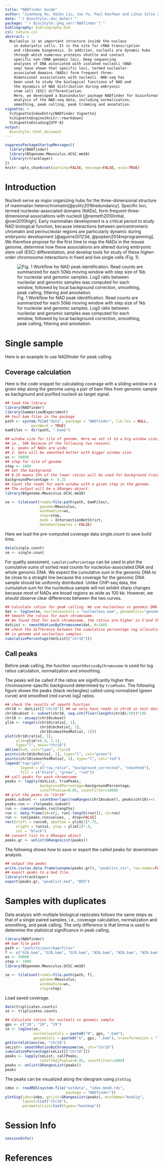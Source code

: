 ```yaml
---
title: "NADfinder Guide"
author: "Jianhong Ou, Haibo Liu, Jun Yu, Paul Kaufman and Lihua Julie Zhu"
date: "`r BiocStyle::doc_date()`"
package: "`r BiocStyle::pkg_ver('NADfinder')`"
bibliography: bibliography.bib
csl: nature.csl
abstract: >
  Nucleolus is an important structure inside the nucleus 
    in eukaryotic cells. It is the site for rRNA transcription 
    and ribosome biogenesis. In addition, nucleoli are dynamic hubs 
    through which numerous proteins shuttle and contact 
    specific non-rDNA genomic loci. Deep sequencing 
    analyses of DNA associated with isolated nucleoli (NAD-
    seq) have shown that specific loci, termed nucleolar-
    associated domains (NADs) form frequent three-
    dimensional associations with nucleoli. NAD-seq has 
    been used to study the biological functions of NAD and 
    the dynamics of NAD distribution during embryonic 
    stem cell (ESC) differentiation. 
    Here, we developed a Bioconductor package NADfinder for bioinformatic 
    analysis of the NAD-seq data, including normalization, 
    smoothing, peak calling, peak trimming and annotation.
vignette: >
  %\VignetteIndexEntry{NADfinder Vignette}
  %\VignetteEngine{knitr::rmarkdown}
  %\VignetteEncoding{UTF-8}
output:
  BiocStyle::html_document
---
```


```r
suppressPackageStartupMessages({
  library(NADfinder)
  library(BSgenome.Mmusculus.UCSC.mm10)
  library(rtracklayer)
})
knitr::opts_chunk$set(warning=FALSE, message=FALSE, eval=TRUE)
```

# Introduction
Nucleoli serve as major organizing hubs for the three-dimensional structure 
of mammalian heterochromatin[@politz2016redundancy]. Specific loci, termed
nucleolar-associated domains (NADs), form frequent three-dimensional 
associations with nucleoli [@nemeth2010initial, @van2010high]. Early mammalian 
development is a critical period to study NAD biological function, because 
interactions between pericentromeric chromatin and perinucleolar regions are 
particularly dynamic during embryonic development 
[@aguirre20123d, @popken2014reprogramming]. 
We therefore propose for the first time to map the 
NADs in the mouse genome, determine how these associations are altered during 
embryonic stem cell (ESC) differentiation, and develop tools for study of 
these higher-order chromosome interactions in fixed and live single cells 
(Fig. 1). 

![Fig. 1 Workflow for NAD peak identification. Read counts are summarized for 
each 50kb moving window with step size of 1kb for nucleolar and genomic 
samples. Log2 ratio between nucleolar and genomic samples was computed for 
each window, followed by local background correction, smoothing, peak calling, 
filtering and annotation.
](Picture1.png)

# Single sample
Here is an example to use NADfinder for peak calling.

## Coverage calculation

Here is the code snippet for calculating coverage with a sliding window in a 
given step along the genome using a pair of bam files from genomic sample as 
background and purified nucleoli as target signal. 

```r
## load the library
library(NADfinder)
library(SummarizedExperiment)
## test bam files in the package
path <- system.file("data", package = "NADfinder", lib.loc = NULL,
            mustWork = TRUE)
bamFiles <- dir(path, ".bam$")

## window size for tile of genome. Here we set it to a big window size,
## ie., 50k because of the following two reasons:
## 1. peaks of NADs are wide;
## 2. data will be smoothed better with bigger window size.
ws <- 50000
## step for tile of genome
step <- 1000
## Set the background. 
## 0.25 means 25% of the lower ratios will be used for background training.
backgroundPercentage <- 0.25
## Count the reads for each window with a given step in the genome.
## The output will be a GRanges object.
library(BSgenome.Mmusculus.UCSC.mm10)
```

```r
se <- tileCount(reads=file.path(path, bamFiles), 
                genome=Mmusculus, 
                windowSize=ws, 
                step=step,
                mode = IntersectionNotStrict,
                dataOverSamples = FALSE)
```

Here we load the pre-computed coverage data single.count to save build time.

```r
data(single.count)
se <- single.count
```

For quality asessment, `cumulativePercentage` can be used to plot the 
cumulative sums of sorted read counts for nucleolus-associated DNA and 
whole genomic DNA. We expect the cumulative sum in the genomic DNA to
be close to a straight line because the coverage for the genomic DNA
sample should be uniformly distributed. Unlike ChIP-seq data, the 
cumulative sum for the nucleoleus sample will not exhibit sharp changes
because most of NADs are broad regions as wide as 100 kb. However, we
should observe clear differences between the two curves.

```r
## Calculate ratios for peak calling. We use nucleoleus vs genomic DNA.
dat <- log2se(se, nucleoleusCols = "nucleoleus.bam", genomeCols="genome.bam", transformation = "log2Ratio")
## Smooth the ratios for each chromosome.
## We found that for each chromosome, the ratios are higher in 5'end than 3'end.
datList <- smoothRatiosByChromosome(dat, N=100)
## check the difference between the cumulative percentage tag allocation 
## in genome and nucleoleus samples.
cumulativePercentage(datList[["chr18"]])
```

## Call peaks

Before peak calling, the function `smoothRatiosByChromosome` is used for 
log ratios calculation, normalization and smoothing.

The peaks will be called if the ratios are significantly higher than 
chromosome-specific background determined by `trimPeaks`. 
The following figure shows the peaks (black rectangles) called 
using normalized (green curve) and smoothed (red curve) log2 ratios.

```r
## check the results of smooth function
chr18 <- datList[["chr18"]] ## we only have reads in chr18 in test data.
chr18subset <- subset(chr18, seq.int(floor(length(chr18)/10))*10)
chr18 <- assays(chr18subset)
ylim <- range(c(chr18$ratio[, 1], 
                chr18$bcRatio[, 1], 
                chr18$smoothedRatio[, 1]))
plot(chr18$ratio[, 1], 
     ylim=ylim*c(.9, 1.1), 
     type="l", main="chr18")
abline(h=0, col="cyan", lty=2)
points(chr18$bcRatio[, 1], type="l", col="green")
points(chr18$smoothedRatio[, 1], type="l", col="red")
legend("topright", 
       legend = c("raw_ratio", "background_corrected", "smoothed"), 
       fill = c("black", "green", "red"))
## call peaks for each chromosome
peaks <- lapply(datList, trimPeaks, 
                backgroundPercentage=backgroundPercentage, 
                cutoffPvalue=0.05, countFilter=1000)
## plot the peaks in "chr18"
peaks.subset <- countOverlaps(rowRanges(chr18subset), peaks$chr18)>=1
peaks.run <- rle(peaks.subset)
run <- cumsum(peaks.run$lengths)
run <- data.frame(x0=c(1, run[-length(run)]), x1=run)
run <- run[peaks.run$values, , drop=FALSE]
rect(xleft = run$x0, ybottom = ylim[2]*.75, 
     xright = run$x1, ytop = ylim[2]*.8,
     col = "black")
## convert list to a GRanges object
peaks.gr <- unlist(GRangesList(peaks))
```

The following shows how to save or export the called peaks for 
downstream analysis.

```r
## output the peaks
write.csv(as.data.frame(unname(peaks.gr)), "peaklist.csv", row.names=FALSE)
## export peaks to a bed file.
library(rtracklayer)
export(peaks.gr, "peaklist.bed", "BED")
```

# Samples with duplicates

Data analysis with multiple biological replicates follows the same steps as 
that of a single paired samples, i.e., coverage calculation, normalization 
and smoothing, and peak calling. The only difference is that limma is used 
to determine the statistical significance in peak calling.

```r
library(NADfinder)
## bam file path
path <- "path/to/your/bam/files"
f <- c("G26.bam", "G28.bam", "G29.bam", "N26.bam", "N28.bam", "N29.bam")
ws <- 50000
step <- 1000
library(BSgenome.Mmusculus.UCSC.mm10)
```

```r
se <- tileCount(reads=file.path(path, f), 
                genome=Mmusculus, 
                windowSize=ws, 
                step=step)
```

Load saved coverage.

```r
data(triplicates.counts)
se <- triplicates.counts

## Calculate ratios for nucleoli vs genomic sample.
gps <- c("26", "28", "29")
se <- log2se(se, 
             nucleoleusCols = paste0("N", gps, ".bam"),
             genomeCols = paste0("G", gps, ".bam"), transformation = "log2Ratio")
getCorrelations(se, "chr18")
seList<- smoothRatiosByChromosome(se, chr="chr18")
cumulativePercentage(seList[["chr18"]])
peaks <- lapply(seList, callPeaks, 
                cutoffAdjPvalue=0.05, countFilter=1000)
peaks <- unlist(GRangesList(peaks))
peaks
```

The peaks can be visualized along the ideogram using `plotSig`. 

```r
ideo <- readRDS(system.file("extdata", "ideo.mm10.rds", 
                            package = "NADfinder"))
plotSig(ideo=ideo, grList=GRangesList(peaks), mcolName="AveSig", 
        layout=list("chr18"), 
        parameterList=list(types="heatmap"))
```

# Session Info
```r
sessionInfo()
```

# References
